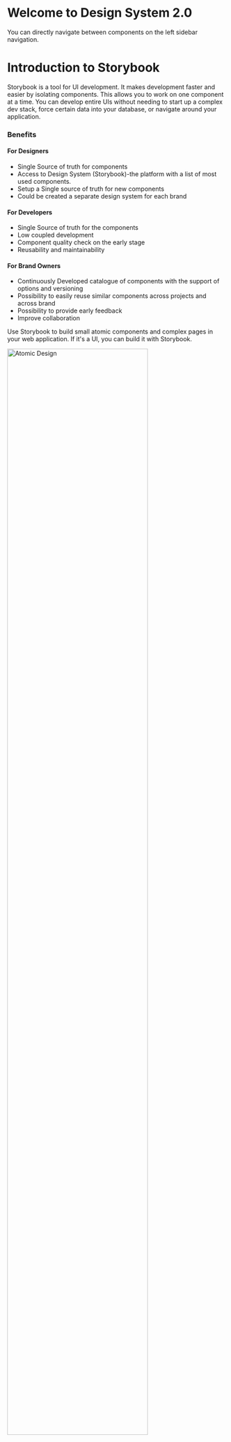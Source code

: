 
<Meta title="Introduction" />

# Welcome to Design System 2.0

You can directly navigate between components on the left sidebar navigation.

# Introduction to Storybook

Storybook is a tool for UI development. It makes development faster and easier by isolating components. This allows you to work on one component at a time. You can develop entire UIs without needing to start up a complex dev stack, force certain data into your database, or navigate around your application.

### Benefits

#### For Designers
* Single Source of truth for components
* Access to Design System (Storybook)-the platform with a list of most used components.
* Setup a Single source of truth for new components
* Could be created a separate design system for each brand

#### For Developers
* Single Source of truth for the components
* Low coupled development
* Component quality check on the early stage
* Reusability and maintainability

#### For Brand Owners
* Continuously Developed catalogue of components with the support of options and versioning
* Possibility to easily reuse similar components across projects and across brand
* Possibility to provide early feedback
* Improve collaboration

Use Storybook to build small atomic components and complex pages in your web application. If it's a UI, you can build it with Storybook.

<img alt="Atomic Design" src="/docs/intro/storybook-relationship.png"
     width="80%"/>

Storybook helps you document components for reuse and automatically visually test your components to prevent bugs. Extend Storybook with an ecosystem of addons that help you do things like fine-tune responsive layouts or verify accessibility.

# Atomic design
**What**

The modern design approach to create components from the simplest one to complex.

* Common components approach though the project

<LinkTo
  story="accordion"
  target="_blank"
  title="link to second story"
  style={{color: '#1474f3'}}
>
  Go to Second
</LinkTo>

**Benefits**

* Extraction of repeated components parts to “Atoms” reusing between components
* Reducing amount of design discrepancies and communications to resolve them

![Atomic Design](/docs/intro/atomic-design.png)

* **Current State:** [http://designsystem6946r10.dev-otsuka.acsitefactory.com/](http://designsystem6946r10.dev-otsuka.acsitefactory.com/)
* **EPIC:** [https://owp.atlassian.net/browse/DF-6946](https://owp.atlassian.net/browse/DF-6946)
